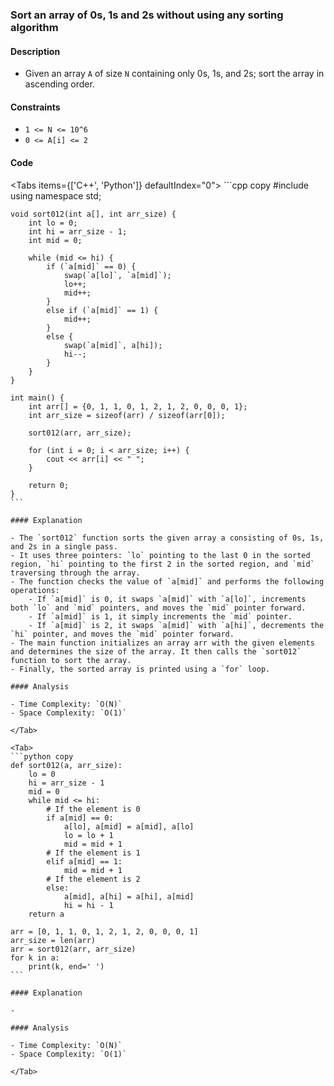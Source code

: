 
### Sort an array of 0s, 1s and 2s without using any sorting algorithm

#### Description

-   Given an array `A` of size `N` containing only 0s, 1s, and 2s; sort the array in ascending order.

#### Constraints

-   `1 <= N <= 10^6`
-   `0 <= A[i] <= 2`

#### Code

<Tabs items={['C++', 'Python']} defaultIndex="0">
    <Tab>
    ```cpp copy
    #include <iostream>
    using namespace std;

    void sort012(int a[], int arr_size) {
        int lo = 0;
        int hi = arr_size - 1;
        int mid = 0;

        while (mid <= hi) {
            if (`a[mid]` == 0) {
                swap(`a[lo]`, `a[mid]`);
                lo++;
                mid++;
            }
            else if (`a[mid]` == 1) {
                mid++;
            }
            else {
                swap(`a[mid]`, a[hi]);
                hi--;
            }
        }
    }

    int main() {
        int arr[] = {0, 1, 1, 0, 1, 2, 1, 2, 0, 0, 0, 1};
        int arr_size = sizeof(arr) / sizeof(arr[0]);

        sort012(arr, arr_size);

        for (int i = 0; i < arr_size; i++) {
            cout << arr[i] << " ";
        }

        return 0;
    }
    ```

    #### Explanation

    - The `sort012` function sorts the given array a consisting of 0s, 1s, and 2s in a single pass.
    - It uses three pointers: `lo` pointing to the last 0 in the sorted region, `hi` pointing to the first 2 in the sorted region, and `mid` traversing through the array.
    - The function checks the value of `a[mid]` and performs the following operations:
        - If `a[mid]` is 0, it swaps `a[mid]` with `a[lo]`, increments both `lo` and `mid` pointers, and moves the `mid` pointer forward.
        - If `a[mid]` is 1, it simply increments the `mid` pointer.
        - If `a[mid]` is 2, it swaps `a[mid]` with `a[hi]`, decrements the `hi` pointer, and moves the `mid` pointer forward.
    - The main function initializes an array arr with the given elements and determines the size of the array. It then calls the `sort012` function to sort the array.
    - Finally, the sorted array is printed using a `for` loop.

    #### Analysis

    - Time Complexity: `O(N)`
    - Space Complexity: `O(1)`

    </Tab>

    <Tab>
    ```python copy
    def sort012(a, arr_size):
        lo = 0
        hi = arr_size - 1
        mid = 0
        while mid <= hi:
            # If the element is 0
            if a[mid] == 0:
                a[lo], a[mid] = a[mid], a[lo]
                lo = lo + 1
                mid = mid + 1
            # If the element is 1
            elif a[mid] == 1:
                mid = mid + 1
            # If the element is 2
            else:
                a[mid], a[hi] = a[hi], a[mid]
                hi = hi - 1
        return a

    arr = [0, 1, 1, 0, 1, 2, 1, 2, 0, 0, 0, 1]
    arr_size = len(arr)
    arr = sort012(arr, arr_size)
    for k in a:
        print(k, end=' ')
    ```

    #### Explanation

    -

    #### Analysis

    - Time Complexity: `O(N)`
    - Space Complexity: `O(1)`

    </Tab>

</Tabs>
